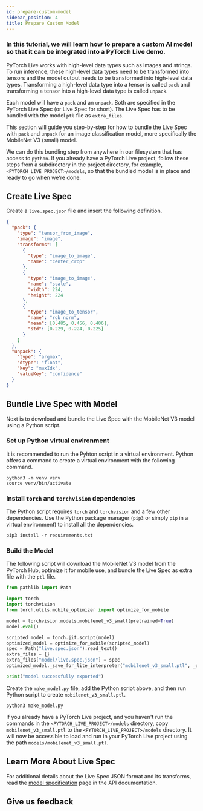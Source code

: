 ```yaml
---
id: prepare-custom-model
sidebar_position: 4
title: Prepare Custom Model
---
```



<div className="tutorial-page">

### In this tutorial, we will learn how to prepare a custom AI model so that it can be integrated into a PyTorch Live demo.

PyTorch Live works with high-level data types such as images and strings. To run inference, these high-level data types need to be transformed into tensors and the model output needs to be transformed into high-level data types. Transforming a high-level data type into a tensor is called `pack` and transforming a tensor into a high-level data type is called `unpack`.

Each model will have a `pack` and an `unpack`. Both are specified in the PyTorch Live Spec (or Live Spec for short). The Live Spec has to be bundled with the model `ptl` file as `extra_files`.

This section will guide you step-by-step for how to bundle the Live Spec with `pack` and `unpack` for an image classification model, more specifically the MobileNet V3 (small) model.

We can do this bundling step from anywhere in our filesystem that has access to `python`. If you already have a PyTorch Live project, follow these steps from a subdirectory in the project directory, for example, `<PYTORCH_LIVE_PROJECT>/models`, so that the bundled model is in place and ready to go when we're done.

## Create Live Spec

Create a `live.spec.json` file and insert the following definition.

```json title=live.spec.json
{
  "pack": {
    "type": "tensor_from_image",
    "image": "image",
    "transforms": [
      {
        "type": "image_to_image",
        "name": "center_crop"
      },
      {
        "type": "image_to_image",
        "name": "scale",
        "width": 224,
        "height": 224
      },
      {
        "type": "image_to_tensor",
        "name": "rgb_norm",
        "mean": [0.485, 0.456, 0.406],
        "std": [0.229, 0.224, 0.225]
      }
    ]
  },
  "unpack": {
    "type": "argmax",
    "dtype": "float",
    "key": "maxIdx",
    "valueKey": "confidence"
  }
}
```

## Bundle Live Spec with Model

Next is to download and bundle the Live Spec with the MobileNet V3 model using a Python script.

### Set up Python virtual environment

It is recommended to run the Pyhton script in a virtual environment. Python offers a command to create a virtual environment with the following command.

```shell
python3 -m venv venv
source venv/bin/activate
```

### Install `torch` and `torchvision` dependencies

The Python script requires `torch` and `torchvision` and a few other dependencies. Use the Python package manager (`pip3` or simply `pip` in a virtual environment) to install all the dependencies.

```shell
pip3 install -r requirements.txt
```

### Build the Model

The following script will download the MobileNet V3 model from the PyTorch Hub, optimize it for mobile use, and bundle the Live Spec as extra file with the `ptl` file.

```py title=make_model.py
from pathlib import Path

import torch
import torchvision
from torch.utils.mobile_optimizer import optimize_for_mobile

model = torchvision.models.mobilenet_v3_small(pretrained=True)
model.eval()

scripted_model = torch.jit.script(model)
optimized_model = optimize_for_mobile(scripted_model)
spec = Path("live.spec.json").read_text()
extra_files = {}
extra_files["model/live.spec.json"] = spec
optimized_model._save_for_lite_interpreter("mobilenet_v3_small.ptl", _extra_files=extra_files)

print("model successfully exported")
```

Create the `make_model.py` file, add the Python script above, and then run Python script to create `mobilenet_v3_small.ptl`.

```shell
python3 make_model.py
```

If you already have a PyTorch Live project, and you haven't run the commands in the `<PYTORCH_LIVE_PROJECT>/models` directory, copy `mobilenet_v3_small.ptl` to the `<PYTORCH_LIVE_PROJECT>/models` directory. It will now be accessible to load and run in your PyTorch Live project using the path `models/mobilenet_v3_small.ptl`.

## Learn More About Live Spec

For additional details about the Live Spec JSON format and its transforms, read the [model specification](../api/model-spec.md) page in the API documentation.

## Give us feedback

<SurveyLinkButton docTitle="Prepare Custom Model" />

</div>
